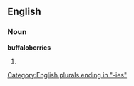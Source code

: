 ==English==

===Noun===
'''buffaloberries'''

# {{plural of|[[buffaloberry]]}}

[[Category:English plurals ending in "-ies"]]